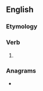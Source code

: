 ==English==

===Etymology===
{{suffix|chime|est|lang=en}}

===Verb===
{{head|en|verb form}}

# {{en-archaic second-person singular of|chime}}

===Anagrams===
* {{anagrams|en|chemist|mitches}}